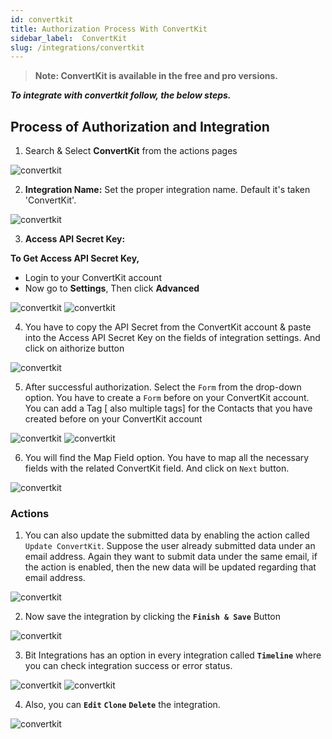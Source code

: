 ```yaml
---
id: convertkit
title: Authorization Process With ConvertKit
sidebar_label:  ConvertKit
slug: /integrations/convertkit
---
```


> **Note: ConvertKit is available in the free and pro versions.**

***To integrate with convertkit follow, the below steps.***


## Process of Authorization and Integration

1.	Search & Select **ConvertKit** from the actions pages
 <Image src="actions/convertkit/search_converkit" alt="convertkit" w="1020" h="350" />

2. **Integration Name:** Set the proper integration name. Default it's taken 'ConvertKit'.
 <Image src="actions/convertkit/integration-name" alt="convertkit" w="1020" h="350" />

3.	**Access API Secret Key:** 

 **To Get Access API Secret Key,**  
 -	Login to your ConvertKit account
 -	Now go to **Settings**, Then click **Advanced**
 <Image src="actions/convertkit/api-key" alt="convertkit" w="1020" h="350" />
 <Image src="actions/convertkit/api-secret" alt="convertkit" w="1020" h="350" />

4. You have to copy the API Secret from the ConvertKit account & paste into the Access API Secret Key on the fields of integration settings. And click on aithorize button 

 <Image src="actions/convertkit/authorized" alt="convertkit" w="1020" h="350" />


5. After successful authorization. Select the `Form` from the drop-down option. You have to create a `Form` before on your ConvertKit account. You can add a Tag [ also multiple tags] for the Contacts that you have created before on your ConvertKit account

 <Image src="actions/convertkit/select-form" alt="convertkit" w="1020" h="350" />
 <Image src="actions/convertkit/select-tag" alt="convertkit" w="1020" h="350" />

6.	You will find the Map Field option. You have to map all the necessary fields with the related ConvertKit field. And click on `Next` button.
 <Image src="actions/convertkit/field-mapping" alt="convertkit" w="1020" h="350" />


### Actions

1. You can also update the submitted data by enabling the action called `Update ConvertKit`. Suppose the user already submitted data under an email address. Again they want to submit data under the same email, if the action is enabled, then the new data will be updated regarding that email address. 
 <Image src="actions/convertkit/update" alt="convertkit" w="1020" h="350" />

2. Now save the integration by clicking the **`Finish & Save`** Button

 <Image src="actions/convertkit/finish-save" alt="convertkit" w="1020" h="350" />

3. Bit Integrations has an option in every integration called **`Timeline`** where you can check integration success or error status.
 <Image src="actions/convertkit/timiline" alt="convertkit" w="1020" h="350" />
 <Image src="actions/convertkit/success-error-status" alt="convertkit" w="1020" h="350" />

4. Also, you can **`Edit`** **`Clone`** **`Delete`** the integration.

 <Image src="actions/convertkit/edit-clone-delete" alt="convertkit" w="1020" h="350" />


<Feedback/>